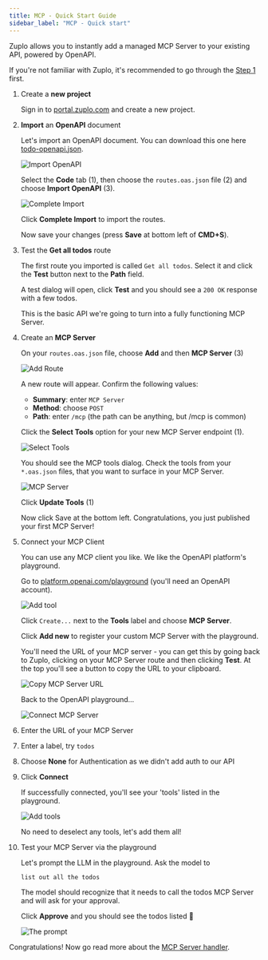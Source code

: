 ```yaml
---
title: MCP - Quick Start Guide
sidebar_label: "MCP - Quick start"
---
```


Zuplo allows you to instantly add a managed MCP Server to your existing API,
powered by OpenAPI.

If you're not familiar with Zuplo, it's recommended to go through the
[Step 1](/docs/articles/step-1-setup-basic-gateway) first.

<Stepper>

1. Create a **new project**

   Sign in to [portal.zuplo.com](https://portal.zuplo.com) and create a new
   project.

1. **Import** an **OpenAPI** document

   Let's import an OpenAPI document. You can download this one here
   [todo-openapi.json](https://download-open-api-main-fae215f.d2.zuplo.dev/todo-openapi).

   ![Import OpenAPI](../../public/media/mcp-quickstart/import-openapi.png)

   Select the **Code** tab (1), then choose the `routes.oas.json` file (2) and
   choose **Import OpenAPI** (3).

   <ModalScreenshot size="sm">

   ![Complete Import](../../public/media/mcp-quickstart/complete-import.png)

   </ModalScreenshot>

   Click **Complete Import** to import the routes.

   Now save your changes (press **Save** at bottom left of **CMD+S**).

1. Test the **Get all todos** route

   The first route you imported is called `Get all todos`. Select it and click
   the **Test** button next to the **Path** field.

   A test dialog will open, click **Test** and you should see a `200 OK`
   response with a few todos.

   This is the basic API we're going to turn into a fully functioning MCP
   Server.

1. Create an **MCP Server**

   On your `routes.oas.json` file, choose **Add** and then **MCP Server** (3)

   ![Add Route](../../public/media/mcp-quickstart/add-mcp-route.png)

   A new route will appear. Confirm the following values:
   - **Summary**: enter `MCP Server`
   - **Method**: choose `POST`
   - **Path**: enter `/mcp` (the path can be anything, but /mcp is common)

   Click the **Select Tools** option for your new MCP Server endpoint (1).

   ![Select Tools](../../public/media/mcp-quickstart/select-mcp-tools.png)

   You should see the MCP tools dialog. Check the tools from your `*.oas.json`
   files, that you want to surface in your MCP Server.

   ![MCP Server](../../public/media/mcp-quickstart/mcp-tools-dialog.png)

   Click **Update Tools** (1)

   Now click Save at the bottom left. Congratulations, you just published your
   first MCP Server!

1. Connect your MCP Client

   You can use any MCP client you like. We like the OpenAPI platform's
   playground.

   Go to
   [platform.openai.com/playground](https://platform.openai.com/playground)
   (you'll need an OpenAPI account).

   ![Add tool](../../public/media/mcp-quickstart/openai-add-tool.png)

   Click `Create...` next to the **Tools** label and choose **MCP Server**.

   Click **Add new** to register your custom MCP Server with the playground.

   You'll need the URL of your MCP server - you can get this by going back to
   Zuplo, clicking on your MCP Server route and then clicking **Test**. At the
   top you'll see a button to copy the URL to your clipboard.

   ![Copy MCP Server URL](../../public/media/mcp-quickstart/copy-mcp-server-url.png)

   Back to the OpenAPI playground...

   <ModalScreenshot size="sm">

   ![Connect MCP Server](../../public/media/mcp-quickstart/connect-mcp-server.png)

   </ModalScreenshot>

1. Enter the URL of your MCP Server
1. Enter a label, try `todos`
1. Choose **None** for Authentication as we didn't add auth to our API
1. Click **Connect**

   If successfully connected, you'll see your 'tools' listed in the playground.

   <ModalScreenshot size="sm">

   ![Add tools](../../public/media/mcp-quickstart/add-tools.png)

   </ModalScreenshot>

   No need to deselect any tools, let's add them all!

1. Test your MCP Server via the playground

   Let's prompt the LLM in the playground. Ask the model to

   `list out all the todos`

   The model should recognize that it needs to call the todos MCP Server and
   will ask for your approval.

   Click **Approve** and you should see the todos listed 👏

   ![The prompt](../../public/media/mcp-quickstart/the-prompt.png)

</Stepper>

Congratulations! Now go read more about the
[MCP Server handler](/docs/handlers/mcp-server).
